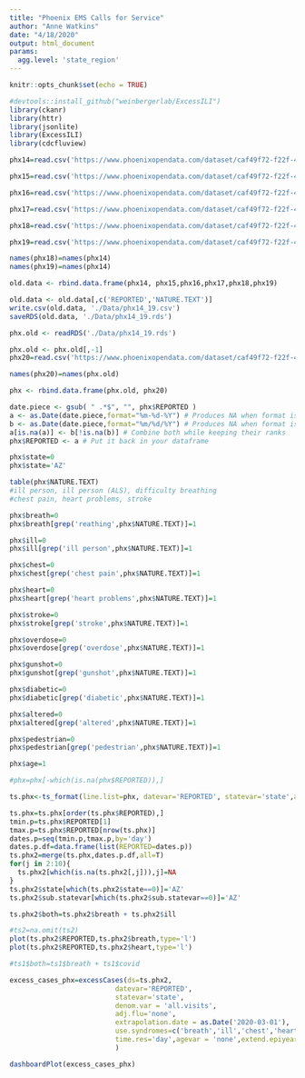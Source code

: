 ```yaml
---
title: "Phoenix EMS Calls for Service"
author: "Anne Watkins"
date: "4/18/2020"
output: html_document
params:
  agg.level: 'state_region'
---
```


```r
knitr::opts_chunk$set(echo = TRUE)
```

```r
#devtools::install_github("weinbergerlab/ExcessILI")
library(ckanr)
library(httr)
library(jsonlite)
library(ExcessILI)
library(cdcfluview)
```

```r
phx14=read.csv('https://www.phoenixopendata.com/dataset/caf49f72-f22f-4ad9-9405-2a3db9619423/resource/011fcb64-2154-47f4-ac13-a7d6ee5015ae/download/phx_2014.csv')

phx15=read.csv('https://www.phoenixopendata.com/dataset/caf49f72-f22f-4ad9-9405-2a3db9619423/resource/6f5b0641-564c-4af1-9963-0579f762de5e/download/phx_2015.csv')

phx16=read.csv('https://www.phoenixopendata.com/dataset/caf49f72-f22f-4ad9-9405-2a3db9619423/resource/752838da-9893-4058-a5e4-e64e452391c9/download/phx_2016.csv')

phx17=read.csv('https://www.phoenixopendata.com/dataset/caf49f72-f22f-4ad9-9405-2a3db9619423/resource/594a8d58-dda9-4db9-815e-5d249e3f6f51/download/phx_2017.csv')

phx18=read.csv('https://www.phoenixopendata.com/dataset/caf49f72-f22f-4ad9-9405-2a3db9619423/resource/fd71de06-a495-4731-b318-9b3d19a640b2/download/calls-for-service-fire_calls-for-service-2018_calls_for_service.csv')

phx19=read.csv('https://www.phoenixopendata.com/dataset/caf49f72-f22f-4ad9-9405-2a3db9619423/resource/45b13b01-d1c5-4159-b313-8d409dd431cb/download/calls-for-service-fire_calls-for-service-2019_calls_for_service.csv')

names(phx18)=names(phx14)
names(phx19)=names(phx14)

old.data <- rbind.data.frame(phx14, phx15,phx16,phx17,phx18,phx19)

old.data <- old.data[,c('REPORTED','NATURE.TEXT')]
write.csv(old.data, './Data/phx14_19.csv')
saveRDS(old.data, './Data/phx14_19.rds')
```

```r
phx.old <- readRDS('./Data/phx14_19.rds')

phx.old <- phx.old[,-1]
phx20=read.csv('https://www.phoenixopendata.com/dataset/caf49f72-f22f-4ad9-9405-2a3db9619423/resource/d0164e0f-8af4-4bbe-99f6-f952717aaf36/download/calls-for-service-fire_calls-for-service-2020_calls_for_service.csv')

names(phx20)=names(phx.old)
```

```r
phx <- rbind.data.frame(phx.old, phx20)

date.piece <- gsub( " .*$", "", phx$REPORTED )
a <- as.Date(date.piece,format="%m-%d-%Y") # Produces NA when format is not "%m-%d-%Y"
b <- as.Date(date.piece,format="%m/%d/%Y") # Produces NA when format is not "%d.%m.%Y"
a[is.na(a)] <- b[!is.na(b)] # Combine both while keeping their ranks
phx$REPORTED <- a # Put it back in your dataframe

phx$state=0
phx$state='AZ'
```


```r
table(phx$NATURE.TEXT)
#ill person, ill person (ALS), difficulty breathing
#chest pain, heart problems, stroke
```

```r
phx$breath=0
phx$breath[grep('reathing',phx$NATURE.TEXT)]=1

phx$ill=0
phx$ill[grep('ill person',phx$NATURE.TEXT)]=1

phx$chest=0
phx$chest[grep('chest pain',phx$NATURE.TEXT)]=1

phx$heart=0
phx$heart[grep('heart problems',phx$NATURE.TEXT)]=1

phx$stroke=0
phx$stroke[grep('stroke',phx$NATURE.TEXT)]=1

phx$overdose=0
phx$overdose[grep('overdose',phx$NATURE.TEXT)]=1

phx$gunshot=0
phx$gunshot[grep('gunshot',phx$NATURE.TEXT)]=1

phx$diabetic=0
phx$diabetic[grep('diabetic',phx$NATURE.TEXT)]=1

phx$altered=0
phx$altered[grep('altered',phx$NATURE.TEXT)]=1

phx$pedestrian=0
phx$pedestrian[grep('pedestrian',phx$NATURE.TEXT)]=1

phx$age=1

#phx=phx[-which(is.na(phx$REPORTED)),]

```


```r
ts.phx<-ts_format(line.list=phx, datevar='REPORTED', statevar='state',agevar='age', syndromes=c('breath','ill','chest','heart','stroke', 'overdose','gunshot','diabetic','altered','pedestrian'), remove.final = F,resolution = 'day')

ts.phx=ts.phx[order(ts.phx$REPORTED),]
tmin.p=ts.phx$REPORTED[1]
tmax.p=ts.phx$REPORTED[nrow(ts.phx)]
dates.p=seq(tmin.p,tmax.p,by='day')
dates.p.df=data.frame(list(REPORTED=dates.p))
ts.phx2=merge(ts.phx,dates.p.df,all=T)
for(j in 2:10){
  ts.phx2[which(is.na(ts.phx2[,j])),j]=NA
}
ts.phx2$state[which(ts.phx2$state==0)]='AZ'
ts.phx2$sub.statevar[which(ts.phx2$sub.statevar==0)]='AZ'

ts.phx2$both=ts.phx2$breath + ts.phx2$ill

```

```r
#ts2=na.omit(ts2)
plot(ts.phx2$REPORTED,ts.phx2$breath,type='l')
plot(ts.phx2$REPORTED,ts.phx2$heart,type='l')
```

```r
#ts1$both=ts1$breath + ts1$covid

excess_cases_phx=excessCases(ds=ts.phx2,
                          datevar='REPORTED',
                          statevar='state',
                          denom.var = 'all.visits',
                          adj.flu='none',
                          extrapolation.date = as.Date('2020-03-01'),
                          use.syndromes=c('breath','ill','chest','heart','stroke', 'overdose','gunshot','diabetic','altered','pedestrian', 'both'),
                          time.res='day',agevar = 'none',extend.epiyear =TRUE
                          )

```

```r
dashboardPlot(excess_cases_phx)

```

